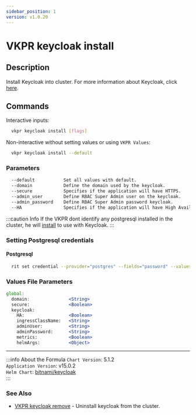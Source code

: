 ```yaml
---
sidebar_position: 1
version: v1.0.20
---
```


# VKPR keycloak install

## Description

Install Keycloak into cluster. For more information about Keycloak, click [here](https://www.keycloak.org/).

## Commands

Interactive inputs:

```bash
  vkpr keycloak install [flags]
```

Non-interactive without setting values or using `VKPR Values`:

```bash
  vkpr keycloak install --default
```

### Parameters

```txt
  --default           Set all values with default.
  --domain            Define the domain used by the keycloak.          Default: localhost
  --secure            Specifies if the application will have HTTPS.    Default: false
  --admin_user        Define RBAC Super Admin user on the keycloak.    Default: admin
  --admin_password    Define RBAC Super Admin password keycloak.       Default: vkpr123
  --HA                Specifies if the application will have High Availability.   Default: false
```

:::caution Info
If the VKPR dont identify any postgresql installed in the cluster, he will [install](/docs/commands/postgresql/vkpr_postgres_install) to use with Keycloak.
:::

### Setting Postgresql credentials

#### Postgresql

```bash
  rit set credential --provider="postgres" --fields="password" --values="your-password"
```

### Values File Parameters

```jsx title="vkpr.yaml"
global:
  domain:               <String>
  secure:               <Boolean>
  keycloak:
    HA:                 <Boolean>
    ingressClassName:   <String>
    adminUser:          <String>
    adminPassword:      <String>
    metrics:            <Boolean>
    helmArgs:           <Object>
```

---

:::info About the Formula
`Chart Version`: 5.1.2 <br/>
`Application Version`: v15.0.2 <br/>
`Helm Chart`: [bitnami/keycloak](https://artifacthub.io/packages/helm/bitnami/keycloak/) <br/>
:::

### See Also

- [VKPR keycloak remove](/docs/commands/keycloak/vkpr_keycloak_remove) - Uninstall keycloak from the cluster.
